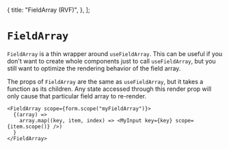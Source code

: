  {
    title: "FieldArray (RVF)",
  },
];

# `FieldArray`

`FieldArray` is a thin wrapper around `useFieldArray`. This can be useful if you don't want to create whole components just to call `useFieldArray`,
but you still want to optimize the rendering behavior of the field array.

The props of `FieldArray` are the same as `useFieldArray`, but it takes a function as its children.
Any state accessed through this render prop will only cause that particular field array to re-render.

```tsx
<FieldArray scope={form.scope("myFieldArray")}>
  {(array) =>
    array.map((key, item, index) => <MyInput key={key} scope={item.scope()} />)
  }
</FieldArray>
```
